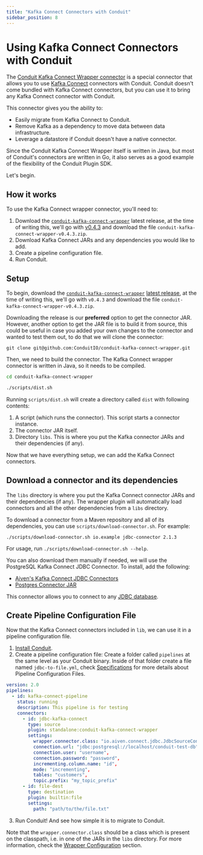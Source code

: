 ```yaml
---
title: "Kafka Connect Connectors with Conduit"
sidebar_position: 8
---
```


# Using Kafka Connect Connectors with Conduit

The [Conduit Kafka Connect Wrapper connector](https://github.com/ConduitIO/conduit-kafka-connect-wrapper) is a special
connector that allows you to use [Kafka Connect](https://docs.confluent.io/platform/current/connect/index.html) 
connectors with Conduit. Conduit doesn't come bundled with Kafka Connect connectors, but you can use it to bring any
Kafka Connect connector with Conduit.

This connector gives you the ability to:

- Easily migrate from Kafka Connect to Conduit.
- Remove Kafka as a dependency to move data between data infrastructure.
- Leverage a datastore if Conduit doesn't have a native connector.

Since the Conduit Kafka Connect Wrapper itself is written in Java, but most of Conduit's connectors are written in Go,
it also serves as a good example of the flexibility of the Conduit Plugin SDK.

Let's begin.

## How it works

To use the Kafka Connect wrapper connector, you'll need to:

1. Download the [`conduit-kafka-connect-wrapper`](https://github.com/ConduitIO/conduit-kafka-connect-wrapper) latest release,
at the time of writing this, we'll go with [v0.4.3](https://github.com/ConduitIO/conduit-kafka-connect-wrapper/releases/tag/v0.4.3)
and download the file `conduit-kafka-connect-wrapper-v0.4.3.zip`.
1. Download Kafka Connect JARs and any dependencies you would like to add.
1. Create a pipeline configuration file.
1. Run Conduit.


## Setup

To begin, download the [`conduit-kafka-connect-wrapper`](https://github.com/ConduitIO/conduit-kafka-connect-wrapper) [latest release](https://github.com/ConduitIO/conduit-kafka-connect-wrapper/releases),
at the time of writing this, we'll go with `v0.4.3` and download the file `conduit-kafka-connect-wrapper-v0.4.3.zip`.

Downloading the release is our **preferred** option to get the connector JAR. However, another option to get the JAR file is
to build it from source, this could be useful in case you added your own changes to the connector and wanted to test them
out, to do that we will clone the connector:
```
git clone git@github.com:ConduitIO/conduit-kafka-connect-wrapper.git
```

Then, we need to build the connector. The Kafka Connect wrapper connector is written in Java, so it needs to be compiled.
```bash
cd conduit-kafka-connect-wrapper

./scripts/dist.sh
```

Running `scripts/dist.sh` will create a directory called `dist` with following contents:
1. A script (which runs the connector). This script starts a connector instance.
1. The connector JAR itself.
1. Directory `libs`. This is where you put the Kafka connector JARs and their dependencies (if any).

Now that we have everything setup, we can add the Kafka Connect connectors.

## Download a connector and its dependencies

The `libs` directory is where you put the Kafka Connect connector JARs and their dependencies (if any). The wrapper 
plugin will automatically load connectors and all the other dependencies from a `libs` directory.

To download a connector from a Maven repository and all of its dependencies, you can use `scripts/download-connector.sh`.
For example:
```shell
./scripts/download-connector.sh io.example jdbc-connector 2.1.3
```
For usage, run `./scripts/download-connector.sh --help`.

You can also download them manually if needed, we will use the PostgreSQL Kafka Connect JDBC Connector. To install, add the following:
- [Aiven's Kafka Connect JDBC Connectors](https://github.com/aiven/jdbc-connector-for-apache-kafka)
- [Postgres Connector JAR](https://repo1.maven.org/maven2/org/postgresql/postgresql/42.3.3/postgresql-42.3.3.jar)

This connector allows you to connect to any [JDBC database](https://en.wikipedia.org/wiki/Java_Database_Connectivity#:~:text=Java%20Database%20Connectivity%20(JDBC)%20is,Edition%20platform%2C%20from%20Oracle%20Corporation.).

## Create Pipeline Configuration File

Now that the Kafka Connect connectors included in `lib`, we can use it in a pipeline configuration file.

1. [Install Conduit](https://github.com/ConduitIO/conduit#installation-guide).
2. Create a pipeline configuration file: Create a folder called `pipelines` at the same level as your Conduit 
binary. Inside of that folder create a file named `jdbc-to-file.yml`, check [Specifications](https://conduit.io/docs/pipeline-configuration-files/specifications)
for more details about Pipeline Configuration Files.

````yaml
version: 2.0
pipelines:
  - id: kafka-connect-pipeline
    status: running
    description: This pipeline is for testing
    connectors:
      - id: jdbc-kafka-connect
        type: source
        plugin: standalone:conduit-kafka-connect-wrapper
        settings:
          wrapper.connector.class: "io.aiven.connect.jdbc.JdbcSourceConnector",
          connection.url: "jdbc:postgresql://localhost/conduit-test-db",
          connection.user: "username",
          connection.password: "password",
          incrementing.column.name: "id",
          mode: "incrementing",
          tables: "customers",
          topic.prefix: "my_topic_prefix"
      - id: file-dest
        type: destination
        plugin: builtin:file
        settings:
          path: "path/to/the/file.txt"
````
3. Run Conduit! And see how simple it is to migrate to Conduit.

Note that the `wrapper.connector.class` should be a class which is present on the classpath, i.e. in one of the JARs in
the `libs` directory.
For more information, check the [Wrapper Configuration](https://github.com/ConduitIO/conduit-kafka-connect-wrapper#configuration) section.

